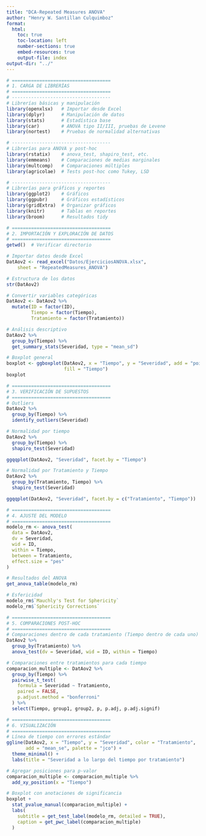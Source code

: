 ```yaml
---
title: "DCA-Repeated Measures ANOVA"
author: "Henry W. Santillan Culquimboz"
format: 
  html:
    toc: true
    toc-location: left
    number-sections: true
    embed-resources: true
    output-file: index
output-dir: "../"
---
```


```r
# ====================================
# 1. CARGA DE LIBRERÍAS
# ====================================
# ------------------------------------
# Librerías básicas y manipulación
library(openxlsx)   # Importar desde Excel
library(dplyr)      # Manipulación de datos
library(stats)      # Estadística base
library(car)        # ANOVA tipo II/III, pruebas de Levene
library(nortest)    # Pruebas de normalidad alternativas

# ------------------------------------
# Librerías para ANOVA y post-hoc
library(rstatix)    # anova_test, shapiro_test, etc.
library(emmeans)    # Comparaciones de medias marginales
library(multcomp)   # Comparaciones múltiples
library(agricolae)  # Tests post-hoc como Tukey, LSD

# ------------------------------------
# Librerías para gráficos y reportes
library(ggplot2)    # Gráficos
library(ggpubr)     # Gráficos estadísticos
library(gridExtra)  # Organizar gráficos
library(knitr)      # Tablas en reportes
library(broom)      # Resultados tidy
```

```r
# ====================================
# 2. IMPORTACIÓN Y EXPLORACIÓN DE DATOS
# ====================================
getwd()  # Verificar directorio

# Importar datos desde Excel
DatAov2 <- read_excel("Datos/EjerciciosANOVA.xlsx", 
    sheet = "RepeatedMeasures_ANOVA") 

# Estructura de los datos
str(DatAov2)

# Convertir variables categóricas
DatAov2 <- DatAov2 %>%
  mutate(ID = factor(ID),
         Tiempo = factor(Tiempo),
         Tratamiento = factor(Tratamiento))

# Análisis descriptivo
DatAov2 %>%
  group_by(Tiempo) %>%
  get_summary_stats(Severidad, type = "mean_sd")

# Boxplot general
boxplot <- ggboxplot(DatAov2, x = "Tiempo", y = "Severidad", add = "point",
                     fill = "Tiempo")
boxplot
```

```r
# ====================================
# 3. VERIFICACIÓN DE SUPUESTOS
# ====================================
# Outliers
DatAov2 %>%
  group_by(Tiempo) %>%
  identify_outliers(Severidad)

# Normalidad por tiempo
DatAov2 %>%
  group_by(Tiempo) %>%
  shapiro_test(Severidad)

ggqqplot(DatAov2, "Severidad", facet.by = "Tiempo")

# Normalidad por Tratamiento y Tiempo
DatAov2 %>%
  group_by(Tratamiento, Tiempo) %>%
  shapiro_test(Severidad)

ggqqplot(DatAov2, "Severidad", facet.by = c("Tratamiento", "Tiempo"))
```

```r
# ====================================
# 4. AJUSTE DEL MODELO
# ====================================
modelo_rm <- anova_test(
  data = DatAov2,
  dv = Severidad,
  wid = ID,
  within = Tiempo,
  between = Tratamiento,
  effect.size = "pes"
)

# Resultados del ANOVA
get_anova_table(modelo_rm)

# Esfericidad
modelo_rm$`Mauchly's Test for Sphericity`
modelo_rm$`Sphericity Corrections`
```

```r
# ====================================
# 5. COMPARACIONES POST-HOC
# ====================================
# Comparaciones dentro de cada tratamiento (Tiempo dentro de cada uno)
DatAov2 %>%
  group_by(Tratamiento) %>%
  anova_test(dv = Severidad, wid = ID, within = Tiempo)

# Comparaciones entre tratamientos para cada tiempo
comparacion_multiple <- DatAov2 %>%
  group_by(Tiempo) %>%
  pairwise_t_test(
    formula = Severidad ~ Tratamiento,
    paired = FALSE,
    p.adjust.method = "bonferroni"
  ) %>%
  select(Tiempo, group1, group2, p, p.adj, p.adj.signif)
```

```r
# ====================================
# 6. VISUALIZACIÓN
# ====================================
# Línea de tiempo con errores estándar
ggline(DatAov2, x = "Tiempo", y = "Severidad", color = "Tratamiento",
       add = "mean_se", palette = "jco") +
  theme_minimal() +
  labs(title = "Severidad a lo largo del tiempo por tratamiento")

# Agregar posiciones para p-valor
comparacion_multiple <- comparacion_multiple %>%
  add_xy_position(x = "Tiempo")

# Boxplot con anotaciones de significancia
boxplot +
  stat_pvalue_manual(comparacion_multiple) +
  labs(
    subtitle = get_test_label(modelo_rm, detailed = TRUE),
    caption = get_pwc_label(comparacion_multiple)
  )

```
